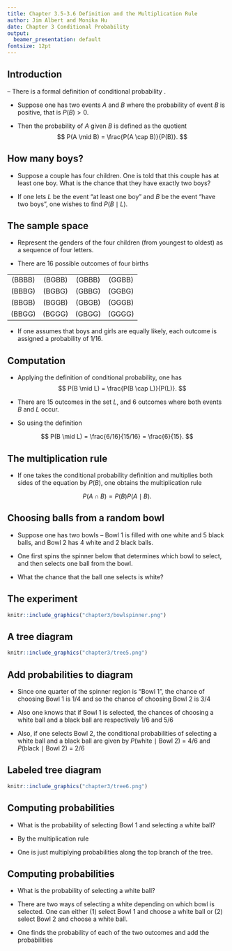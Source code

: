 ```yaml
---
title: Chapter 3.5-3.6 Definition and the Multiplication Rule
author: Jim Albert and Monika Hu
date: Chapter 3 Conditional Probability
output: 
  beamer_presentation: default
fontsize: 12pt
---
```


## Introduction

-- There is a formal definition of conditional probability .

- Suppose one has two events $A$ and $B$ where the probability of event $B$ is positive, that is $P(B) > 0.$  

- Then the probability of $A$ given $B$ is defined as the quotient
$$
P(A \mid B) = \frac{P(A \cap B)}{P(B)}.
$$
 
## How many boys?

- Suppose a couple has four children.  One is told that this couple has at least one boy.   What is the chance that they have exactly two boys?

- If one lets $L$ be the event "at least one boy" and $B$ be the event "have two boys", one wishes to find $P(B \mid L).$

## The sample space

- Represent the genders of the four children (from youngest to oldest) as a sequence of four letters.

- There are 16 possible outcomes of four births

|          |          |          |          |
| :------: | :------: | :------: | :------: |
| \(BBBB\) | \(BGBB\) | \(GBBB\) | \(GGBB\) |
| \(BBBG\) | \(BGBG\) | \(GBBG\) | \(GGBG\) |
| \(BBGB\) | \(BGGB\) | \(GBGB\) | \(GGGB\) |
| \(BBGG\) | \(BGGG\) | \(GBGG\) | \(GGGG\) |

- If one assumes that boys and girls are equally likely, each outcome is assigned a probability of 1/16.  

## Computation

- Applying the definition of conditional probability, one has
 $$
P(B \mid L) = \frac{P(B \cap L)}{P(L)}.
$$

- There are 15 outcomes in the set $L$, and 6 outcomes where both events $B$ and $L$ occur.  

- So using the definition

$$
P(B \mid L) = \frac{6/16}{15/16} = \frac{6}{15}.
$$


## The multiplication rule


- If one takes the conditional probability definition and multiplies both sides of the equation by $P(B)$, one obtains the multiplication rule

$$
P(A \cap B) = P(B) P(A \mid B).
$$
 
## Choosing balls from a random bowl

- Suppose one has two bowls -- Bowl 1 is filled with one white and 5 black balls, and Bowl 2 has 4 white and 2 black balls.  

- One first spins the spinner below that determines which bowl to select, and then selects one ball from the bowl. 

- What the chance that the ball one selects is white?
 
## The experiment

 ```r
knitr::include_graphics("chapter3/bowlspinner.png")
```

## A tree diagram

 
 ```r
knitr::include_graphics("chapter3/tree5.png")
```

## Add probabilities to diagram

- Since one quarter of the spinner region is "Bowl 1", the chance of choosing Bowl 1 is 1/4 and so the chance of choosing Bowl 2 is 3/4

- Also one knows that if  Bowl 1 is selected, the chances of choosing a white ball and a black ball are respectively 1/6 and 5/6  

- Also, if one selects Bowl 2, the conditional probabilities of selecting a white ball and a black ball are given by $P$(white $\mid$ Bowl 2) = 4/6 and $P$(black $\mid$ Bowl 2) = 2/6

## Labeled tree diagram

```r
knitr::include_graphics("chapter3/tree6.png")
```

## Computing probabilities
 
-  What is the probability of selecting Bowl 1 and selecting a white ball?  

- By the multiplication rule

\begin{align*} 
P({\rm Bowl \, 1} \cap {\rm white \, ball}) &=  P({\rm Bowl \, 1}) P({\rm white \, ball} \mid {\rm Bowl \, 1})
 \\ 
 &=  \frac{1}{4} \times \frac{1}{6} = \frac{1}{24}.
\end{align*}
 
- One is just multiplying probabilities along the top branch of the tree.

## Computing probabilities

- What is the probability of selecting a white ball?  

- There are two ways of selecting a white depending on which bowl is selected.  One can either (1) select Bowl 1 and choose a white ball or (2) select Bowl 2 and choose a white ball.   

- One finds the probability of each of the two outcomes and add the probabilities

\begin{align*}
P({\rm white \, ball}) & =  P({\rm Bowl \, 1} \cap {\rm white \, ball}) + P({\rm Bowl \, 2} \cap {\rm white \, ball}) \\ 
& =  \frac{1}{4} \times \frac{1}{6} + \frac{3}{4} \times \frac{4}{6} = \frac{13}{24}.
\end{align*}


